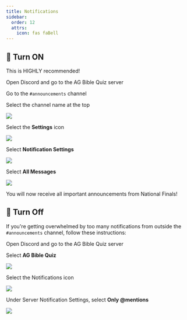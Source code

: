 ```yaml
---
title: Notifications
sidebar:
  order: 12
  attrs:
    icon: fas faBell
---
```



## 🔔 Turn ON

This is HIGHLY recommended!

Open Discord and go to the AG Bible Quiz server

Go to the `#announcements` channel

Select the channel name at the top

![](/assets/2025/nationals/screenshots/channel-1.jpeg)

Select the **Settings** icon

![](/assets/2025/nationals/screenshots/channel-2.jpeg)

Select **Notification Settings**

![](/assets/2025/nationals/screenshots/channel-3.jpeg)

Select **All Messages**

![](/assets/2025/nationals/screenshots/channel-4.jpeg)

You will now receive all important announcements from National Finals!

## 🔕 Turn Off

If you're getting overwhelmed by too many notifications from outside the `#announcements` channel, follow these instructions:

Open Discord and go to the AG Bible Quiz server

Select **AG Bible Quiz**

![](/assets/2025/nationals/screenshots/server-1.jpeg)

Select the Notifications icon

![](/assets/2025/nationals/screenshots/server-2.jpeg)

Under Server Notification Settings, select **Only @mentions**

![](/assets/2025/nationals/screenshots/server-3.jpeg)
